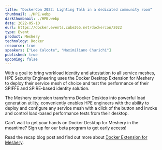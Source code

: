 ```yaml
---
title: "DockerCon 2022: Lighting Talk in a dedicated community room"
thumbnail: ./HPE.webp
darkthumbnail: ./HPE.webp
date: 2022-05-10
eurl: https://docker.events.cube365.net/dockercon/2022
type: Event
product: Meshery
technology: Docker
resource: true
speakers: ["Lee Calcote", "Maximiliano Churichi"]
published: true
upcoming: false
---
```




With a goal to bring workload identity and attestation to all service meshes, HPE Security Engineering uses the Docker Desktop Extension for Meshery to deploy their service mesh of choice and test the performance of their SPIFFE and SPIRE-based identity solution.

The Meshery extension transforms Docker Desktop into powerful load generation utility, conveniently enables HPE engineers with the ability to deploy and configure any service mesh with a click of the button and invoke and control load-based performance tests from their desktop.

Can’t wait to get your hands on Docker Desktop for Meshery in the meantime? Sign up for our <Link to="/docker-extension-meshery">beta program</Link> to get early access!

<p>
Read the recap <Link to="/blog/docker/extending-docker-with-meshery-spire-and-istio">blog</Link> post and find out more about <a href="https://layer5.io/docker-extension-meshery">Docker Extension for Meshery</a>. 
</p>